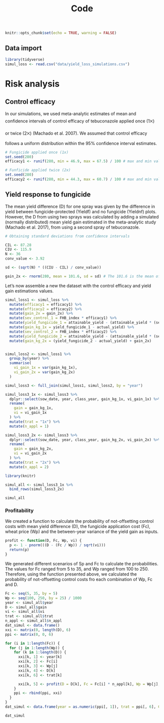 % Code

```r
knitr::opts_chunk$set(echo = TRUE, warning = FALSE)
```


## Data import 


```r
library(tidyverse)
simul_loss <- read.csv("data/yield_loss_simulations.csv")
```


# Risk analysis 

## Control efficacy

In our simulations, we used meta-analytic estimates of mean and confidence intervals of control efficacy of tebuconazole applied once (1྾) or twice (2྾) (Machado et al. 2007). We assumed that control efficacy follows a uniform distribution within the 95% confidence interval estimates.
  
```r
# Fungicide applied once (1x)
set.seed(280)
efficacy1 <- runif(280, min = 46.9, max = 67.5) / 100 # max and min valeus extracted from Machado et al. (2017)

# Funficide applied twice (2x)
set.seed(280)
efficacy2 <- runif(280, min = 44.3, max = 60.7) / 100 # max and min valeus extracted from Machado et al. (2017)
```


## Yield response to fungicide

The mean yield difference (D) for one spray was given by the difference in yield between fungicide-protected (Yieldf) and no fungicide (Yieldnf) plots. However, the D from using two sprays was calculated by adding a simulated (normally distributed) mean yield gain estimated in the meta-analytic study (Machado et al. 2017), from using a second spray of tebuconazole.


```r
# Obtaining standard deviations from confidence intervals

CIL <- 87.28
CIU <- 115.9
N <- 36
conv_value <- 3.92

sd <- (sqrt(N) * ((CIU - CIL) / conv_value))

gain_2x <- rnorm(280, mean = 101.6, sd = sd) # The 101.6 is the mean of yield gain observed due to a second fungicide spray.
```

Let's now assemble a new the dataset with the control efficacy and yield gain estimations values.

```r
simul_loss1 <- simul_loss %>%
  mutate(efficacy1 = efficacy1) %>%
  mutate(efficacy2 = efficacy2) %>%
  mutate(gain_2x = gain_2x) %>%
  mutate(sev_control_1 = FHB_index * efficacy1) %>%
  mutate(yield_fungicide_1 = attainable_yield - (attainable_yield * (sev_control_1 * 1.05 / 100))) %>%
  mutate(gain_kg_1x = yield_fungicide_1 - actual_yield) %>%
  mutate(sev_control_2 = FHB_index * efficacy2) %>%
  mutate(yield_fungicide_2 = attainable_yield - (attainable_yield * (sev_control_2 * 1.05 / 100))) %>%
  mutate(gain_kg_2x = (yield_fungicide_2 - actual_yield) + gain_2x)


simul_loss2 <- simul_loss1 %>%
  group_by(year) %>%
  summarise(
    vi_gain_1x = var(gain_kg_1x),
    vi_gain_2x = var(gain_kg_2x)
  )

simul_loss3 <- full_join(simul_loss1, simul_loss2, by = "year")

simul_loss3_1x <- simul_loss3 %>%
  dplyr::select(sow_date, year, class_year, gain_kg_1x, vi_gain_1x) %>%
  rename(
    gain = gain_kg_1x,
    vi = vi_gain_1x
  ) %>%
  mutate(trat = "1x") %>%
  mutate(n_appl = 1)

simul_loss3_2x <- simul_loss3 %>%
  dplyr::select(sow_date, year, class_year, gain_kg_2x, vi_gain_2x) %>%
  rename(
    gain = gain_kg_2x,
    vi = vi_gain_2x
  ) %>%
  mutate(trat = "2x") %>%
  mutate(n_appl = 2)

library(knitr)

simul_all <- simul_loss3_1x %>%
  bind_rows(simul_loss3_2x)

simul_all
```


### Profitability 

We created a function to calculate the probability of not-offsetting control costs with mean yield difference (D), the fungicide application cost (Fc), wheat price (Wp) and the  between-year variance of the yield gain as inputs.

```r
profit <- function(D, Fc, Wp, vi) {
  p <- 1 - pnorm(((D - (Fc / Wp)) / sqrt(vi)))
  return(p)
}
```


 We generated different scenarios of Sp and Fc to calculate the probabilities. The values for Fc ranged from 5 to 35, and Wp ranged from 100 to 250. Therefore, using the function presented above, we calculated the probability of not-offsetting control costs fro each combination of  Wp, Fc and D.

```r
Fc <- seq(5, 35, by = 5)
Wp <- seq(100, 250, by = 25) / 1000
year <- simul_all$year
D <- simul_all$gain
vi <- simul_all$vi
trat <- simul_all$trat
n_appl <- simul_all$n_appl
dat_simul <- data.frame()
xxi <- matrix(0, length(D), 6)
ppi <- matrix(0, 0, 6)

for (i in 1:length(Fc)) {
  for (j in 1:length(Wp)) {
    for (k in 1:length(D)) {
      xxi[k, 1] <- year[k]
      xxi[k, 2] <- Fc[i]
      xxi[k, 3] <- Wp[j]
      xxi[k, 4] <- D[k]
      xxi[k, 6] <- trat[k]

      xxi[k, 5] <- profit(D = D[k], Fc = Fc[i] * n_appl[k], Wp = Wp[j], vi = vi[k])
    }
    ppi <- rbind(ppi, xxi)
  }
}
dat_simul <- data.frame(year = as.numeric(ppi[, 1]), trat = ppi[, 6], Cost = as.numeric(ppi[, 2]), Price = as.numeric(ppi[, 3]), gain = ppi[, 4], prob = as.numeric(ppi[, 5]))

dat_simul
```
